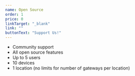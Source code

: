 ```yaml
---
name: Open Source
order: 1
price: 0
linkTarget: "_blank"
link: ""
buttonText: "Support Us!"
---
```

- Community support
- All open source features
- Up to 5 users
- 10 devices
- 1 location <span>(no limits for number of gateways per location)</span>
